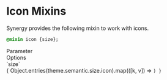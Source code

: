 
<Meta title="Synergy Design System/Developer Docs/Mixins/Icons"/>

# Icon Mixins

Synergy provides the following mixin to work with icons.

```css
@mixin icon {size};
```

<div className="table margin-top">
    <div>
        <div>Parameter</div>
        <div>Options</div>
    </div>
    <div>
        <div>`size`</div>
        <div>{ Object.entries(theme.semantic.size.icon).map(([k, v]) => <Code k={k} value={v} url="/?path=/docs/synergy-design-system-developer-docs-tokens-icon--docs"/>) }</div>
    </div>
</div>